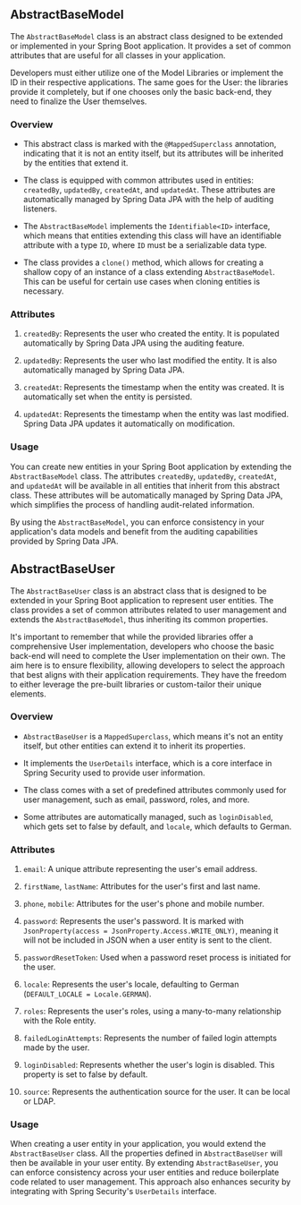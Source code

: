 
## AbstractBaseModel

The `AbstractBaseModel` class is an abstract class designed to be extended or implemented in your Spring Boot application. It provides a set of common attributes that are useful for all classes in your application.

<Callout>
  Developers must either utilize one of the Model Libraries or implement the ID
  in their respective applications. The same goes for the User: the libraries
  provide it completely, but if one chooses only the basic back-end, they need
  to finalize the User themselves.
</Callout>

### Overview

- This abstract class is marked with the `@MappedSuperclass` annotation, indicating that it is not an entity itself, but its attributes will be inherited by the entities that extend it.

- The class is equipped with common attributes used in entities: `createdBy`, `updatedBy`, `createdAt`, and `updatedAt`. These attributes are automatically managed by Spring Data JPA with the help of auditing listeners.

- The `AbstractBaseModel` implements the `Identifiable<ID>` interface, which means that entities extending this class will have an identifiable attribute with a type `ID`, where `ID` must be a serializable data type.

- The class provides a `clone()` method, which allows for creating a shallow copy of an instance of a class extending `AbstractBaseModel`. This can be useful for certain use cases when cloning entities is necessary.

### Attributes

1. `createdBy`: Represents the user who created the entity. It is populated automatically by Spring Data JPA using the auditing feature.

2. `updatedBy`: Represents the user who last modified the entity. It is also automatically managed by Spring Data JPA.

3. `createdAt`: Represents the timestamp when the entity was created. It is automatically set when the entity is persisted.

4. `updatedAt`: Represents the timestamp when the entity was last modified. Spring Data JPA updates it automatically on modification.

### Usage

You can create new entities in your Spring Boot application by extending the `AbstractBaseModel` class. The attributes `createdBy`, `updatedBy`, `createdAt`, and `updatedAt` will be available in all entities that inherit from this abstract class. These attributes will be automatically managed by Spring Data JPA, which simplifies the process of handling audit-related information.

By using the `AbstractBaseModel`, you can enforce consistency in your application's data models and benefit from the auditing capabilities provided by Spring Data JPA.

## AbstractBaseUser

The `AbstractBaseUser` class is an abstract class that is designed to be extended in your Spring Boot application to represent user entities. The class provides a set of common attributes related to user management and extends the `AbstractBaseModel`, thus inheriting its common properties.

<Callout>
  It's important to remember that while the provided libraries offer a
  comprehensive User implementation, developers who choose the basic back-end
  will need to complete the User implementation on their own. The aim here is to
  ensure flexibility, allowing developers to select the approach that best
  aligns with their application requirements. They have the freedom to either
  leverage the pre-built libraries or custom-tailor their unique elements.
</Callout>

### Overview

- `AbstractBaseUser` is a `MappedSuperclass`, which means it's not an entity itself, but other entities can extend it to inherit its properties.

- It implements the `UserDetails` interface, which is a core interface in Spring Security used to provide user information.

- The class comes with a set of predefined attributes commonly used for user management, such as email, password, roles, and more.

- Some attributes are automatically managed, such as `loginDisabled`, which gets set to false by default, and `locale`, which defaults to German.

### Attributes

1. `email`: A unique attribute representing the user's email address.

2. `firstName`, `lastName`: Attributes for the user's first and last name.

3. `phone`, `mobile`: Attributes for the user's phone and mobile number.

4. `password`: Represents the user's password. It is marked with `JsonProperty(access = JsonProperty.Access.WRITE_ONLY)`, meaning it will not be included in JSON when a user entity is sent to the client.

5. `passwordResetToken`: Used when a password reset process is initiated for the user.

6. `locale`: Represents the user's locale, defaulting to German (`DEFAULT_LOCALE = Locale.GERMAN`).

7. `roles`: Represents the user's roles, using a many-to-many relationship with the Role entity.

8. `failedLoginAttempts`: Represents the number of failed login attempts made by the user.

9. `loginDisabled`: Represents whether the user's login is disabled. This property is set to false by default.

10. `source`: Represents the authentication source for the user. It can be local or LDAP.

### Usage

When creating a user entity in your application, you would extend the `AbstractBaseUser` class. All the properties defined in `AbstractBaseUser` will then be available in your user entity. By extending `AbstractBaseUser`, you can enforce consistency across your user entities and reduce boilerplate code related to user management. This approach also enhances security by integrating with Spring Security's `UserDetails` interface.

